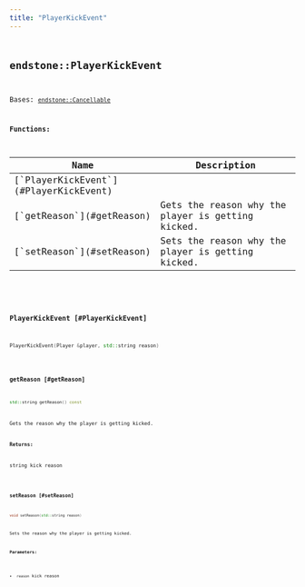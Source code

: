 ```yaml
---
title: "PlayerKickEvent"
---
```


## <code className="doc-symbol doc-symbol-class"/> endstone::PlayerKickEvent

Bases: [`endstone::Cancellable`](cancellable)
















**Functions:**

<table>
<thead>
   <tr>
      <th>Name</th>
      <th>Description</th>
   </tr>
</thead>
<tbody>
<tr key="classendstone_1_1_player_kick_event_1a26c23c662f6234317eda7faf454c8ff5">
    <td>[`PlayerKickEvent`](#PlayerKickEvent)</td>
    <td></td>
</tr>
<tr key="classendstone_1_1_player_kick_event_1a8421ba745037cb00ef5fc333d43a790b">
    <td>[`getReason`](#getReason)</td>
    <td>Gets the reason why the player is getting kicked.</td>
</tr>
<tr key="classendstone_1_1_player_kick_event_1a43bcc4f3ba93c059fc4e7f524c7d4888">
    <td>[`setReason`](#setReason)</td>
    <td>Sets the reason why the player is getting kicked.</td>
</tr>
</tbody>
</table>

### <code className="doc-symbol doc-symbol-function"/> PlayerKickEvent [#PlayerKickEvent]

```cpp
PlayerKickEvent(Player &player, std::string reason)
```
### <code className="doc-symbol doc-symbol-function"/> getReason [#getReason]

```cpp
std::string getReason() const
```

Gets the reason why the player is getting kicked.





**Returns:**

string kick reason 





        
### <code className="doc-symbol doc-symbol-function"/> setReason [#setReason]

```cpp
void setReason(std::string reason)
```

Sets the reason why the player is getting kicked.





**Parameters:**


* `reason` kick reason 




        